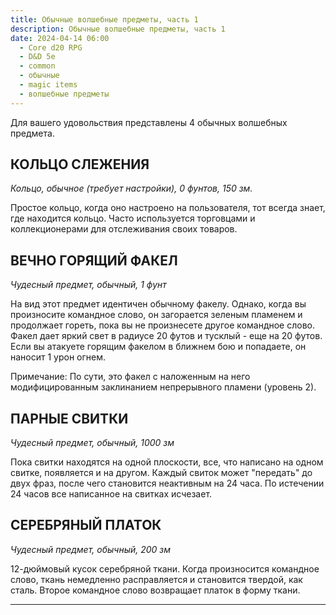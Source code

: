 ```yaml
---
title: Обычные волшебные предметы, часть 1
description: Обычные волшебные предметы, часть 1
date: 2024-04-14 06:00
  - Core d20 RPG
  - D&D 5e
  - common
  - обычные
  - magic items
  - волшебные предметы
---
```


Для вашего удовольствия представлены 4 обычных волшебных предмета.

## КОЛЬЦО СЛЕЖЕНИЯ

*Кольцо, обычное (требует настройки), 0 фунтов, 150 зм.*

Простое кольцо, когда оно настроено на пользователя, тот всегда знает, где находится кольцо. Часто используется торговцами и коллекционерами для отслеживания своих товаров.

## ВЕЧНО ГОРЯЩИЙ ФАКЕЛ

*Чудесный предмет, обычный, 1 фунт*

На вид этот предмет идентичен обычному факелу. Однако, когда вы произносите командное слово, он загорается зеленым пламенем и продолжает гореть, пока вы не произнесете другое командное слово. Факел дает яркий свет в радиусе 20 футов и тусклый - еще на 20 футов. Если вы атакуете горящим факелом в ближнем бою и попадаете, он наносит 1 урон огнем. 

Примечание: По сути, это факел с наложенным на него модифицированным заклинанием непрерывного пламени (уровень 2).

## ПАРНЫЕ СВИТКИ

*Чудесный предмет, обычный, 1000 зм*

Пока свитки находятся на одной плоскости, все, что написано на одном свитке, появляется и на другом. Каждый свиток может "передать" до двух фраз, после чего становится неактивным на 24 часа. По истечении 24 часов все написанное на свитках исчезает.

## СЕРЕБРЯНЫЙ ПЛАТОК

*Чудесный предмет, обычный, 200 зм*

12-дюймовый кусок серебряной ткани. Когда произносится командное слово, ткань немедленно расправляется и становится твердой, как сталь. Второе командное слово возвращает платок в форму ткани.

---

